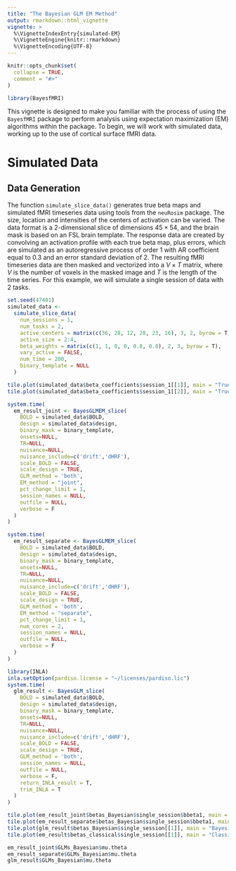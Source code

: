 ```yaml
---
title: "The Bayesian GLM EM Method"
output: rmarkdown::html_vignette
vignette: >
  %\VignetteIndexEntry{simulated-EM}
  %\VignetteEngine{knitr::rmarkdown}
  %\VignetteEncoding{UTF-8}
---
```


```r
knitr::opts_chunk$set(
  collapse = TRUE,
  comment = "#>"
)
```

```r
library(BayesfMRI)
```

This vignette is designed to make you familiar with the process of using the `BayesfMRI` package to perform analysis using expectation maximization (EM) algorithms within the package. To begin, we will work with simulated data, working up to the use of cortical surface fMRI data.

# Simulated Data 

## Data Generation

The function `simulate_slice_data()` generates true beta maps and simulated fMRI timeseries data using tools from the `neuRosim` package. The size, location and intensities of the centers of activation can be varied. The data format is a 2-dimensional slice of dimensions $45 \times 54$, and the brain mask is based on an FSL brain template. The response data are created by convolving an activation profile with each true beta map, plus errors, which are simulated as an autoregressive process of order 1 with AR coefficient equal to 0.3 and an error standard deviation of 2. The resulting fMRI timeseries data are then masked and vectorized into a $V \times T$ matrix, where $V$ is the number of voxels in the masked image and $T$ is the length of the time series.  For this example, we will simulate a single session of data with 2 tasks.

```r
set.seed(47401)
simulated_data <-
  simulate_slice_data(
    num_sessions = 1,
    num_tasks = 2,
    active_centers = matrix(c(36, 28, 12, 28, 23, 16), 3, 2, byrow = T),
    active_size = 2:4,
    beta_weights = matrix(c(1, 1, 0, 0, 0.8, 0.8), 2, 3, byrow = T),
    vary_active = FALSE,
    num_time = 200,
    binary_template = NULL
  )
```

```r
tile.plot(simulated_data$beta_coefficients$session_1[[1]], main = "True bbeta1", zlim = c(-1,1), col = rev(ciftiTools::ROY_BIG_BL()$color))
tile.plot(simulated_data$beta_coefficients$session_1[[2]], main = "True bbeta2", zlim = c(-1,1), col = rev(ciftiTools::ROY_BIG_BL()$color))
```


```r
system.time(
  em_result_joint <- BayesGLMEM_slice(
    BOLD = simulated_data$BOLD,
    design = simulated_data$design,
    binary_mask = binary_template,
    onsets=NULL,
    TR=NULL,
    nuisance=NULL,
    nuisance_include=c('drift','dHRF'),
    scale_BOLD = FALSE,
    scale_design = TRUE,
    GLM_method = 'both',
    EM_method = "joint",
    pct_change_limit = 1,
    session_names = NULL,
    outfile = NULL,
    verbose = F
  )
)
```

```r
system.time(
  em_result_separate <- BayesGLMEM_slice(
    BOLD = simulated_data$BOLD,
    design = simulated_data$design,
    binary_mask = binary_template,
    onsets=NULL,
    TR=NULL,
    nuisance=NULL,
    nuisance_include=c('drift','dHRF'),
    scale_BOLD = FALSE,
    scale_design = TRUE,
    GLM_method = 'both',
    EM_method = "separate",
    pct_change_limit = 1,
    num_cores = 2,
    session_names = NULL,
    outfile = NULL,
    verbose = F
  )
)
```

```r
library(INLA)
inla.setOption(pardiso.license = "~/licenses/pardiso.lic")
system.time(
  glm_result <- BayesGLM_slice(
    BOLD = simulated_data$BOLD,
    design = simulated_data$design,
    binary_mask = binary_template,
    onsets=NULL,
    TR=NULL,
    nuisance=NULL,
    nuisance_include=c('drift','dHRF'),
    scale_BOLD = FALSE,
    scale_design = TRUE,
    GLM_method = 'both',
    session_names = NULL,
    outfile = NULL,
    verbose = F,
    return_INLA_result = T,
    trim_INLA = T
  )
)
```


```r
tile.plot(em_result_joint$betas_Bayesian$single_session$bbeta1, main = "Bayesian EM bbeta1 (joint)", zlim = c(-1,1), col = ciftiTools::ROY_BIG_BL()$color)
tile.plot(em_result_separate$betas_Bayesian$single_session$bbeta1, main = "Bayesian EM bbeta1 (separate)", zlim = c(-1,1), col = ciftiTools::ROY_BIG_BL()$color)
tile.plot(glm_result$betas_Bayesian$single_session[[1]], main = "Bayesian GLM bbeta1", zlim = c(-1,1), col = ciftiTools::ROY_BIG_BL()$color)
tile.plot(em_result$betas_classical$single_session[[1]], main = "Classical bbeta1", zlim = c(-1,1), col = ciftiTools::ROY_BIG_BL()$color)
```

```r
em_result_joint$GLMs_Bayesian$mu.theta
em_result_separate$GLMs_Bayesian$mu.theta
glm_result$GLMs_Bayesian$mu.theta
```





